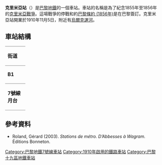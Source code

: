 {{expand|time=2016-02-26T01:01:00+00:00}}
{{no footnotes|time=2016-02-26T01:01:00+00:00}}
{{Infobox station
| name                = 克里米亞站
| symbol_location     = paris
| symbol              = m
| symbol2             = 
| type                = [[巴黎地鐵|巴黎地鐵]]車站
| image               = [[File:Ligne7-Crimée-quai_vers_sud.jpg|275px]]
| alt                 = 
| caption             = 
| other_name          = 
| address             = [[巴黎19區|巴黎19區]]
| borough             = [[法蘭西島|法蘭西島]]
| country             = 法國
| iso_region          = FR_scale:2000
| coordinates_display = title
| coordinates_format  = dms
| latd  = 48.89158| latm  = | lats  = | latNS  = 
| longd = 2.37707| longm = | longs = | longEW = 
| coordinates         = 
| owned               = [[RATP|RATP]]
| operator            = [[RATP|RATP]]
| line                = 
| disabled            = 
| zone                = 1
| opened              = {{Start-date|5 November 1910}}
| closed              = <!-- {{End date|YYYY|MM|DD|df=y}} -->
| services            = 
| map_type            = France Paris
}}
'''克里米亞站'''（{{lang-fr|Crimée}}）是[[巴黎地鐵|巴黎地鐵]]的一個車站。車站的名稱是為了紀念1855年至1856年的[[克里米亞戰爭|克里米亞戰爭]]。這場戰爭的停戰和約[[巴黎條約_(1856年)|巴黎條約 (1856年)]]是在巴黎簽訂。克里米亞站開業於1910年11月5日，附近有[[烏爾克運河|烏爾克運河]]。
== 車站結構 ==
{| border=0 cellspacing=0 cellpadding=3
|style="border-bottom:solid 1px gray;border-top:solid 1px gray;" width=50 valign=top|'''街道'''
|-
|style="border-bottom:solid 1px gray;border-top:solid 1px gray;" width=50 valign=top|'''B1'''
|style="border-top:solid 1px gray;border-bottom:solid 1px gray;" width=100 valign=top|月台連接夾層
|-
|style="border-bottom:solid 1px gray;" width=50 rowspan=10 valign=top|'''7號線月台'''
|style="border-top:solid 1px gray;border-right:solid 2px black;border-left:solid 2px black;border-bottom:solid 2px black;" colspan=2|<div style="text-align: center;"><small>[[側式月台|側式月台]]，右側開門</small></div>
|-
|style="border-bottom:solid 1px gray;" width=100|南行
|style="border-bottom:solid 1px gray;" width=390|{{arrow|L}} [[File:Metro-M.svg|16x16px]][[File:Paris_Metro_7.svg|16x16px]]往[[猶太城-路易·阿拉貢站|猶太城-路易·阿拉貢]]/[[伊夫里鎮站|伊夫里鎮]]<small>（[[里格站|里格]]）</small>
|-
|北行
|{{arrow|R}} [[File:Metro-M.svg|16x16px]][[File:Paris_Metro_7.svg|16x16px]]往[[新庭-1945年5月8日站|新庭-1945年5月8日]]<small>（[[科倫坦·卡里烏站|科倫坦·卡里烏]]）</small>
|-
|style="border-top:solid 2px black;border-right:solid 2px black;border-left:solid 2px black;border-bottom:solid 1px gray;" colspan=2|<div style="text-align: center;"><small>[[側式月台|側式月台]]，右側開門</small></div>
|}
{{commons category|Crimée (Paris Metro)}}

==參考資料==
*Roland, Gérard (2003). ''Stations de métro. D’Abbesses à Wagram.'' Éditions Bonneton.
{{巴黎地鐵7號線}}
{{DEFAULTSORT:Crimée}}
[[Category:巴黎地鐵7號線車站|Category:巴黎地鐵7號線車站]]
[[Category:1910年啟用的鐵路車站|Category:1910年啟用的鐵路車站]]
[[Category:巴黎十九區地鐵車站|Category:巴黎十九區地鐵車站]]